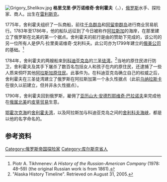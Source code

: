 [[File:Grigory_Shelikov.jpg|thumb]]
'''格里戈里·伊万诺维奇·舍利霍夫'''（{{lang-ru|Григо́рий Ива́нович Ше́лихов}}，{{bd|1714年||1795年||}}），[[俄罗斯|俄罗斯]]水手、探险家、商人。出生在[[雷利斯克|雷利斯克]]。

1775年，舍利霍夫组织了一队商船，前往[[千岛群岛|千岛群岛]]和[[阿留申群岛|阿留申群岛]]进行商业贸易航行。1783年至1786年，他的船队远征到了今日被称作[[阿拉斯加|阿拉斯加]]的海岸，在那里建立了俄罗斯在北美的第一个据点。舍利霍夫的航行是由{{link-en|舍利霍夫-戈利科夫公司|Shelikhov-Golikov Company}}的赞助下完成的，该公司的另一位所有人是伊凡·拉里奥诺维奇·戈利科夫。此公司亦为1799年建立的[[俄美公司|俄美公司]]的基础。<ref>Piotr A. Tikhmenev: ''A History of the Russian-American Company'' (1978: 48–59) (the original Russian work is from 1861).</ref>

1784年，舍利霍夫的两艘船来到[[科迪亚克岛|科迪亚克岛]]的[[三圣徒湾|三圣徒湾]]。<ref>"Alaska History Timeline". Retrieved on August 31, 2005.</ref>当地的原住民{{link-en|阿鲁提克人|Alutiiq}}进行防卫，舍利霍夫及其手下屠杀了数百名包括女人和孩子在内的原住民，还逮捕了一些人质来恫吓其他[[阿拉斯加原住民|阿拉斯加原住民]]。此事件为{{link-en|阿瓦乌克大屠杀|Awa'uq Massacre}}。在科迪亚克岛确立自己的权威之后，舍利霍夫在三圣徒湾建立了俄罗斯在阿拉斯加第一个永久性据点（此前[[乌纳拉斯卡_(阿拉斯加州)|乌纳拉斯卡]]在很久以前建立，但并非永久性据点）。

1790年，舍利霍夫回到俄罗斯，雇佣了[[亚历山大·安德烈耶维奇·巴拉诺夫|亚历山大·安德烈耶维奇·巴拉诺夫]]来完成他在[[俄属北美|俄属北美]]的[[皮草贸易|皮草贸易]]生意。

[[鄂霍次克海|鄂霍次克海]]的[[舍利霍夫湾|舍利霍夫湾]]，以及阿拉斯加与科迪亚克岛之间的[[舍利科夫海峡|舍利科夫海峡]]，都是以他的名字命名的。
==参考资料==
{{reflist}}

[[Category:俄罗斯帝国探险家|Category:俄罗斯帝国探险家]]
[[Category:库尔斯克省人|Category:库尔斯克省人]]